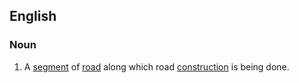 ==English==
===Noun===
{{en-noun|sg=[[work]] [[zone]]}}
#A [[segment]] of [[road]] along which road [[construction]] is being done.
